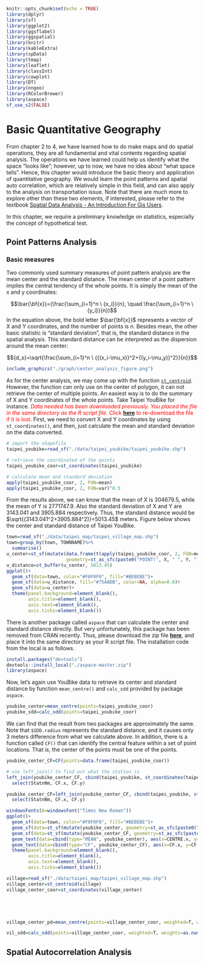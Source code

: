 ```r
knitr::opts_chunk$set(echo = TRUE)
library(dplyr)
library(sf)
library(ggplot2)
library(ggsflabel)
library(ggspatial)
library(knitr)
library(kableExtra)
library(spData)
library(tmap)
library(leaflet)
library(classInt)
library(cowplot)
library(DT)
library(nngeo)
library(RColorBrewer)
library(aspace)
sf_use_s2(FALSE)
```

# **Basic Quantitative Geography **

From chapter 2 to 4, we have learned how to do make maps and do spatial operations, they are all fundamental and vital contents regarding spatial analysis. The operations we have learned could help us identify what the space "looks like"; however, up to now, we have no idea about "what space tells". Hence, this chapter would introduce the basic theory and application of quantitative geography. We would learn the point patterns and spatial auto correlation, which are relatively simple in this field, and can also apply to the analysis on transportation issue. Note that there are much more to explore other than these two elements, if interested, please refer to the textbook [Spatial Data Analysis - An Introduction For Gis Users](https://vdoc.pub/documents/spatial-data-analysis-an-introduction-for-gis-users-7kgftthl78g0).  

In this chapter, we require a preliminary knowledge on statistics, especially the concept of hypothetical test.  

## Point Patterns Analysis

### **Basic measures**
Two commonly used summary measures of point pattern analysis are the mean center and the standard distance. The mean center of a point pattern implies the central tendency of the whole points. It is simply the mean of the x and y coordinates:  

$$\bar{\bf{x}}=(\frac{\sum_{i=1}^n \ {x_i}}{n}, \quad \frac{\sum_{i=1}^n \ {y_i}}{n})$$
In the equation above, the bold letter $\bar{\bf{x}}$ represents a vector of X and Y coordinates, and the number of points is $n$. Besides mean, the other basic statistic is "standard deviation", that is, the standard distance in the spatial analysis. This standard distance can be interpreted as the dispersion around the mean center:  

$${d_s}=\sqrt{\frac{\sum_{i=1}^n \ {{(x_i-\mu_x)}^2+{(y_i-\mu_y)}^2}}{n}}$$

```r
include_graphics("./graph/center_analysis_figure.png")
```

As for the center analysis, we may come up with the function [`st_centroid`](#centroid). However, the function can only use on the center of polygon, it can not retrieve the center of multiple points. An easiest way is to do the summary of X and Y coordinates of the whole points. Take Taipei YouBike for instance. <font color="red">*_Data needed has been downloaded previously. You placed the file in the same directory as the R script file._* Click [**here**](https://drive.google.com/uc?export=download&id=1TSavur6YcaJO5DCCb5Hsb0HICdwZpeXi) to re-download the file if it is lost.</font> First, we need to convert X and Y coordinates by using `st_coordinates()`, and then, just calculate the mean and standard deviation on the data converted.  

```r
# import the shapefile
taipei_youbike=read_sf("./data/taipei_youbike/taipei_youbike.shp")

# retrieve the coordinated of the points
taipei_youbike_coor=st_coordinates(taipei_youbike)

# calculate mean and standard deviation
apply(taipei_youbike_coor, 2, FUN=mean)
apply(taipei_youbike_coor, 2, FUN=var)^0.5
```

From the results above, we can know that the mean of X is 304679.5, while the mean of Y is 2771747.9. Also the standard deviation of X and Y are 3143.041 and 3905.884 respectively. Thus, the standard distance would be $\sqrt{(3143.041^2+3905.884^2)}=5013.45$ meters. Figure below shows the center and standard distance of Taipei YouBike.  

```r
town=read_sf("./data/taipei_map/taipei_village_map.shp")
town=group_by(town, TOWNNAME)%>%
  summarise()
u_center=st_sf(mutate(data.frame(t(apply(taipei_youbike_coor, 2, FUN=mean))),
                      geometry=st_as_sfc(paste0("POINT(", X, " ", Y, ")"))), crs=3826)
u_distance=st_buffer(u_center, 5013.45)
ggplot()+
  geom_sf(data=town, color="#F0F0F0", fill="#BEBEBE")+
  geom_sf(data=u_distance, fill="#75AADB", color=NA, alpha=0.6)+
  geom_sf(data=u_center)+
  theme(panel.background=element_blank(),
        axis.title=element_blank(),
        axis.text=element_blank(),
        axis.ticks=element_blank())
```

There is another package called `aspace` that can calculate the center and standard distance directly. But very unfortunately, this package has been removed from CRAN recently. Thus, please download the zip file [**here**](https://drive.google.com/uc?export=download&id=1AxrNPRRO77zNBoeIMSKKisFDnE2PhyuN), and place it into the same directory as your R script file. The installation code from the local is as follows.  

```r
install.packages("devtools")
devtools::install_local("./aspace-master.zip")
library(aspace)
```

Now, let's again use YouBike data to retrieve its center and standard distance by function `mean_centre()` and `calc_sdd` provided by package `aspace`.  

```r
youbike_center=mean_centre(points=taipei_youbike_coor)
youbike_sdd=calc_sdd(points=taipei_youbike_coor)
``` 

We can find that the result from two packages are approximately the same. Note that `$SDD.radius` represents the standard distance, and it causes only 3 meters difference from what we calculate above. In addition, there is a function called `CF()` that can identify the central feature within a set of point locations. That is, the center of the points must be one of the points.   

```r
youbike_center_CF=CF(points=data.frame(taipei_youbike_coor))

# use left_join() to find out what the station is
left_join(youbike_center_CF, cbind(taipei_youbike, st_coordinates(taipei_youbike)), by=c("CF.x"="X", "CF.y"="Y"))%>%
  select(StatnNm, CF.x, CF.y)
``` 

```r
youbike_center_CF=left_join(youbike_center_CF, cbind(taipei_youbike, st_coordinates(taipei_youbike)), by=c("CF.x"="X", "CF.y"="Y"))%>%
  select(StatnNm, CF.x, CF.y)

windowsFonts(A=windowsFont("Times New Roman"))
ggplot()+
  geom_sf(data=town, color="#F0F0F0", fill="#BEBEBE")+
  geom_sf(data=st_sf(mutate(youbike_center, geometry=st_as_sfc(paste0("POINT(", CENTRE.x, " ", CENTRE.y, ")"))), crs=3826), color="#2894FF")+
  geom_sf(data=st_sf(mutate(youbike_center_CF, geometry=st_as_sfc(paste0("POINT(", CF.x, " ", CF.y, ")"))), crs=3826), color="#FF5151")+
  geom_text(data=cbind(type="MEAN", youbike_center), aes(x=CENTRE.x, y=CENTRE.y, label=type), family="A", nudge_y=1000)+
  geom_text(data=cbind(type="CF", youbike_center_CF), aes(x=CF.x, y=CF.y, label=type), family="A", nudge_y=-1000)+
  theme(panel.background=element_blank(),
        axis.title=element_blank(),
        axis.text=element_blank(),
        axis.ticks=element_blank())
``` 



```r
village=read_sf("./data/taipei_map/taipei_village_map.shp")
village_center=st_centroid(village)
village_center_coor=st_coordinates(village_center)





village_center_pd=mean_centre(points=village_center_coor, weighted=T, weights=as.numeric(village$PP/st_area(village)))

vil_sdd=calc_sdd(points=village_center_coor, weighted=T, weights=as.numeric(village$PP/st_area(village)))
``` 





## Spatial Autocorrelation Analysis


